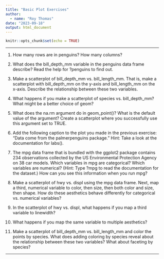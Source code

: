 ```yaml
---
title: "Basic Plot Exercises"
author:
  - name: "Roy Thomas"
date: "2023-09-18"
output: html_document
---
```


```r
knitr::opts_chunk$set(echo = TRUE)
```

---


1. How many rows are in penguins? How many columns?

2. What does the bill_depth_mm variable in the penguins data frame describe? Read the help for ?penguins to find out.

3. Make a scatterplot of bill_depth_mm vs. bill_length_mm. That is, make a scatterplot with bill_depth_mm on the y-axis and bill_length_mm on the x-axis. Describe the relationship between these two variables.

4. What happens if you make a scatterplot of species vs. bill_depth_mm? What might be a better choice of geom?

5. What does the na.rm argument do in geom_point()? What is the default value of the argument? Create a scatterplot where you successfully use this argument set to TRUE.

6. Add the following caption to the plot you made in the previous exercise: “Data come from the palmerpenguins package.” Hint: Take a look at the documentation for labs().

7. The mpg data frame that is bundled with the ggplot2 package contains 234 observations collected by the US Environmental Protection Agency on 38 car models. Which variables in mpg are categorical? Which variables are numerical? (Hint: Type ?mpg to read the documentation for the dataset.) How can you see this information when you run mpg?

8. Make a scatterplot of hwy vs. displ using the mpg data frame. Next, map a third, numerical variable to color, then size, then both color and size, then shape. How do these aesthetics behave differently for categorical vs. numerical variables?

9. In the scatterplot of hwy vs. displ, what happens if you map a third variable to linewidth?

10. What happens if you map the same variable to multiple aesthetics?

11. Make a scatterplot of bill_depth_mm vs. bill_length_mm and color the points by species. What does adding coloring by species reveal about the relationship between these two variables? What about faceting by species?

---
